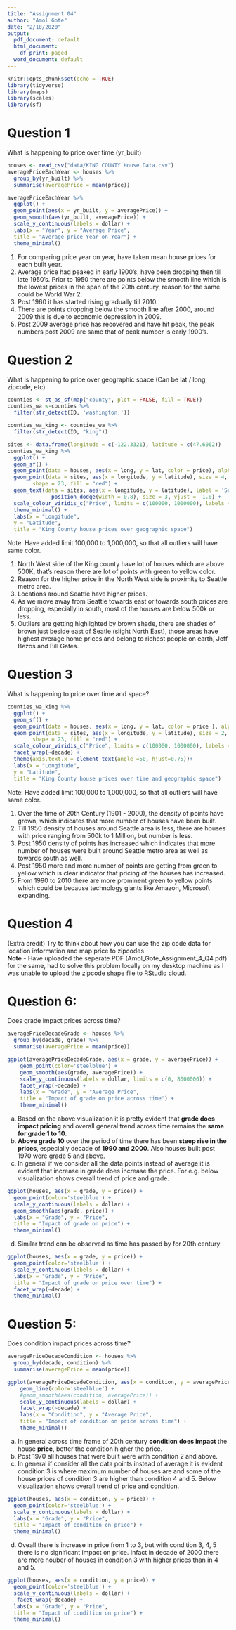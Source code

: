 ```yaml
---
title: "Assignment 04"
author: "Amol Gote"
date: "2/10/2020"
output:
  pdf_document: default
  html_document:
    df_print: paged
  word_document: default
---
```


```r
knitr::opts_chunk$set(echo = TRUE)
library(tidyverse)
library(maps)
library(scales)
library(sf)
```

# Question 1
What is happening to price over time (yr_built)
```r
houses <- read_csv("data/KING COUNTY House Data.csv")
averagePriceEachYear <- houses %>%
  group_by(yr_built) %>%
  summarise(averagePrice = mean(price))

averagePriceEachYear %>%
  ggplot() +
  geom_point(aes(x = yr_built, y = averagePrice)) +
  geom_smooth(aes(yr_built, averagePrice)) +
  scale_y_continuous(labels = dollar) + 
  labs(x = "Year", y = "Average Price",
  title = "Average price Year on Year") +
  theme_minimal()
```


1. For comparing price year on year, have taken mean house prices for each built year.  
2. Average price had peaked in early 1900's, have been dropping then till late 1950's. Prior to 1950 there are points below the smooth line which is the lowest prices in the span of the 20th century, reason for the same could be World War 2.  
3. Post 1960 it has started rising gradually till 2010.  
4. There are points dropping below the smooth line after 2000, around 2009 this is due to economic depression in 2009.   
5. Post 2009 average price has recovered and have hit peak, the peak numbers post 2009 are same that of peak number is early 1900's.  

# Question 2
What is happening to price over geographic space (Can be lat / long, zipcode, etc)
```r
counties <- st_as_sf(map("county", plot = FALSE, fill = TRUE))
counties_wa <-counties %>% 
  filter(str_detect(ID, 'washington,'))

counties_wa_king <- counties_wa %>% 
  filter(str_detect(ID, "king")) 

sites <- data.frame(longitude = c(-122.3321), latitude = c(47.6062))
counties_wa_king %>% 
  ggplot() + 
  geom_sf() +
  geom_point(data = houses, aes(x = long, y = lat, color = price), alpha= .05) +
  geom_point(data = sites, aes(x = longitude, y = latitude), size = 4, 
        shape = 23, fill = "red") +
  geom_text(data = sites, aes(x = longitude, y = latitude), label = 'Seattle', position =  
              position_dodge(width = 0.8), size = 3, vjust = -1.0) +
  scale_colour_viridis_c("Price", limits = c(100000, 1000000), labels = dollar) +
  theme_minimal() + 
  labs(x = "Longitude",
  y = "Latitude",
  title = "King County house prices over geographic space")
```

Note: Have added limit 100,000 to 1,000,000, so that all outliers will have same color.  

1. North West side of the King county have lot of houses which are above 500K, that's reason there are lot of points with green to yellow color.  
2. Reason for the higher price in the North West side is proximity to Seattle metro area.  
3. Locations around Seattle have higher prices.  
4. As we move away from Seattle towards east or towards south prices are dropping, especially in south, most of the houses are below 500k or less.  
5. Outliers are getting highlighted by brown shade, there are shades of brown just beside east of Seatle (slight North East), those areas have highest average home prices and belong to richest people on earth, Jeff Bezos and Bill Gates. 

# Question 3
What is happening to price over time and space?
```r
counties_wa_king %>% 
  ggplot() + 
  geom_sf() +
  geom_point(data = houses, aes(x = long, y = lat, color = price ), alpha= .05) +
  geom_point(data = sites, aes(x = longitude, y = latitude), size = 2, 
        shape = 23, fill = "red") +
  scale_colour_viridis_c("Price", limits = c(100000, 1000000), labels = dollar) +
  facet_wrap(~decade) +
  theme(axis.text.x = element_text(angle =50, hjust=0.75))+ 
  labs(x = "Longitude",
  y = "Latitude",
  title = "King County house prices over time and geographic space")
```
Note: Have added limit 100,000 to 1,000,000, so that all outliers will have same color.  

1. Over the time of 20th Century (1901 - 2000), the density of points have grown, which indicates that more number of houses have been built.  
2. Till 1950 density of houses around Seattle area is less, there are houses with price ranging from 500k to 1 Million, but number is less.  
3. Post 1950 density of points has increased which indicates that more number of houses were built around Seattle metro area as well as towards south as well.  
5. Post 1950 more and more number of points are getting from green to yellow which is clear indicator that pricing of the houses has increased.  
6. From 1990 to 2010 there are more prominent green to yellow points which could be because technology giants like Amazon, Microsoft expanding.     

# Question 4
(Extra credit) Try to think about how you can use the zip code data for location information and map price to zipcodes  
**Note** - Have uploaded the seperate PDF (Amol_Gote_Assignment_4_Q4.pdf) for the same, had to solve this problem locally on my desktop machine as I was unable to upload the zipcode shape file to RStudio cloud.  



# Question 6:
Does grade impact prices across time?
```r
averagePriceDecadeGrade <- houses %>%
  group_by(decade, grade) %>%
  summarise(averagePrice = mean(price))

ggplot(averagePriceDecadeGrade, aes(x = grade, y = averagePrice)) +
    geom_point(color='steelblue') +
    geom_smooth(aes(grade, averagePrice)) +
    scale_y_continuous(labels = dollar, limits = c(0, 8000000)) + 
    facet_wrap(~decade) +
    labs(x = "Grade", y = "Average Price",
    title = "Impact of grade on price across time") +
    theme_minimal()
```
a. Based on the above visualization it is pretty evident that **grade does impact pricing** and overall general trend across time remains the **same for grade 1 to 10**.  
b. **Above grade 10** over the period of time there has been **steep rise in the prices**, especially decade of **1990 and 2000**. Also houses built post 1970 were grade 5 and above.  
c. In general if we consider all the data points instead of average it is evident that increase in grade does increase the price. For e.g. below visualization shows overall trend of price and grade.  

```r
ggplot(houses, aes(x = grade, y = price)) +
  geom_point(color='steelblue') +
  scale_y_continuous(labels = dollar) + 
  geom_smooth(aes(grade, price)) +
  labs(x = "Grade", y = "Price",
  title = "Impact of grade on price") +
  theme_minimal()
```

d. Similar trend can be observed as time has passed by for 20th century  

```r
ggplot(houses, aes(x = grade, y = price)) +
  geom_point(color='steelblue') +
  scale_y_continuous(labels = dollar) + 
  labs(x = "Grade", y = "Price",
  title = "Impact of grade on price over time") +
  facet_wrap(~decade) +
  theme_minimal()
```


# Question 5:
Does condition impact prices across time?
```r
averagePriceDecadeCondition <- houses %>%
  group_by(decade, condition) %>%
  summarise(averagePrice = mean(price))

ggplot(averagePriceDecadeCondition, aes(x = condition, y = averagePrice)) +
    geom_line(color='steelblue') +
    #geom_smooth(aes(condition, averagePrice)) +
    scale_y_continuous(labels = dollar) + 
    facet_wrap(~decade) +
    labs(x = "Condition", y = "Average Price",
    title = "Impact of condition on price across time") +
    theme_minimal()
```
a. In general across time frame of 20th century **condition** **does impact** the house **price**, better the condition higher the price.  
b. Post 1970 all houses that were built were with condition 2 and above.  
c. In general if consider all the data points instead of average it is evident condition 3 is where maximum number of houses are and some of the house prices of condition 3 are higher than condition 4 and 5. Below visualization shows overall trend of price and condition.  
```r
ggplot(houses, aes(x = condition, y = price)) +
  geom_point(color='steelblue') +
  scale_y_continuous(labels = dollar) + 
  labs(x = "Grade", y = "Price",
  title = "Impact of condition on price") +
  theme_minimal()
```

d. Oveall there is increase in price from 1 to 3, but with condition 3, 4, 5 there is no significant impact on price. Infact in decade of 2000 there are more nouber of houses in condition 3 with higher prices than in 4 and 5.    
```r
ggplot(houses, aes(x = condition, y = price)) +
  geom_point(color='steelblue') +
  scale_y_continuous(labels = dollar) + 
   facet_wrap(~decade) +
  labs(x = "Grade", y = "Price",
  title = "Impact of condition on price") +
  theme_minimal()
```

